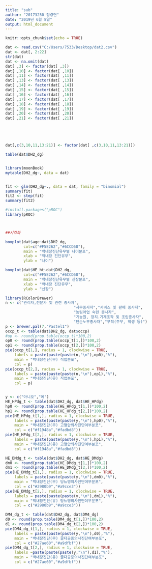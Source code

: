 ```yaml
---
title: "sub"
author: "20173250 정경현"
date: "2019년 6월 8일"
output: html_document
---
```


```r
knitr::opts_chunk$set(echo = TRUE)
```

```r

dat <- read.csv("C:/Users/7533/Desktop/dat2.csv")
dat <- dat[, 2:22]
str(dat)
dat <- na.omit(dat)
dat[ ,3] <- factor(dat[ ,3])
dat[ ,10] <- factor(dat[ ,10])
dat[ ,11] <- factor(dat[ ,11])
dat[ ,13] <- factor(dat[ ,13])
dat[ ,14] <- factor(dat[ ,14])
dat[ ,15] <- factor(dat[ ,15])
dat[ ,16] <- factor(dat[ ,16])
dat[ ,17] <- factor(dat[ ,17])
dat[ ,18] <- factor(dat[ ,18])
dat[ ,19] <- factor(dat[ ,19])
dat[ ,20] <- factor(dat[ ,20])
dat[ ,21] <- factor(dat[ ,21])





dat[,c(3,10,11,13:21)] <- factor(dat[ ,c(3,10,11,13:21)])

table(dat$DH2_dg)


library(moonBook)
mytable(DH2_dg~, data = dat)


fit <- glm(DH2_dg~., data = dat, family = "binomial")
summary(fit)
fit2 <- step(fit)
summary(fit2)

#install.packages("pROC")
library(pROC)



##시각화 

boxplot(dat$age~dat$DH2_dg,
        col=c("#F5E262","#6CCD58"),
        main = "백내장진단유무별 나이분포",
        xlab = "백내장 진단유무",
        ylab = "나이")

boxplot(dat$HE_ht~dat$DH2_dg,
        col=c("#F5E262","#6CCD58"),
        main = "백내장진단유무별 신장분포",
        xlab = "백내장 진단유무",
        ylab = "신장")

library(RColorBrewer)
n <- c("관리자,전문가 및 관련 종사자",
                              "사무종사자","서비스 및 판매 종사자",
                              "농림어업 숙련 종사자",
                              "기능원, 장치․기계조작 및 조립종사자",
                              "단순노무종사자","무직(주부, 학생 등)")
p <- brewer.pal(7,"Pastel1")
occp_t <- table(dat$DH2_dg, dat$occp)
#op <- round(prop.table(occp_t)*100,2)
op0 <- round(prop.table(occp_t[1,])*100,2)
op1 <- round(prop.table(occp_t[2,])*100,2)
pie(occp_t[1,], radius = 1, clockwise = TRUE,
    labels = paste(paste(paste(n,"\n"),op0),"%"),
    main = "백내장진단(무) 직업분포",
    col = p)
pie(occp_t[2,], radius = 1, clockwise = TRUE,
    labels = paste(paste(paste(n,"\n"),op1),"%"),
    main = "백내장진단(유) 직업분포",
    col = p)


y <- c("아니오","예")
HE_HPdg_t <- table(dat$DH2_dg, dat$HE_HPdg)
hp0 <- round(prop.table(HE_HPdg_t[1,])*100,2)
hp1 <- round(prop.table(HE_HPdg_t[2,])*100,2)
pie(HE_HPdg_t[1,], radius = 1, clockwise = TRUE,
    labels = paste(paste(paste(y,"\n"),hp0),"%"),
    main = "백내장진단(무) 고혈압의사진단여부분포",
    col = c("#f1948a","#fadbd8"))
pie(HE_HPdg_t[2,], radius = 1, clockwise = TRUE,
    labels = paste(paste(paste(y,"\n"),hp1),"%"),
    main = "백내장진단(유) 고혈압의사진단여부분포",
    col = c("#f1948a","#fadbd8"))

HE_DMdg_t <- table(dat$DH2_dg, dat$HE_DMdg)
dm0 <- round(prop.table(HE_DMdg_t[1,])*100,2)
dm1 <- round(prop.table(HE_DMdg_t[2,])*100,2)
pie(HE_DMdg_t[1,], radius = 1, clockwise = TRUE,
    labels = paste(paste(paste(y,"\n"),dm0),"%"),
    main = "백내장진단(무) 당뇨병의사진단여부분포",
    col = c("#2980b9","#a9cce3"))
pie(HE_DMdg_t[2,], radius = 1, clockwise = TRUE,
    labels = paste(paste(paste(y,"\n"),dm1),"%"),
    main = "백내장진단(유) 당뇨병의사진단여부분포",
    col = c("#2980b9","#a9cce3"))

DM4_dg_t <- table(dat$DH2_dg, dat$DM4_dg)
d0 <- round(prop.table(DM4_dg_t[1,])*100,2)
d1 <- round(prop.table(DM4_dg_t[2,])*100,2)
pie(DM4_dg_t[1,], radius = 1, clockwise = TRUE,
    labels = paste(paste(paste(y,"\n"),d0),"%"),
    main = "백내장진단(무) 골다공증의사진단여부분포",
    col = c("#27ae60","#a9dfbf"))
pie(DM4_dg_t[2,], radius = 1, clockwise = TRUE,
    labels =paste(paste(paste(y,"\n"),d1),"%"),
    main = "백내장진단(유) 골다공증의사진단여부분포",
    col = c("#27ae60","#a9dfbf"))
```